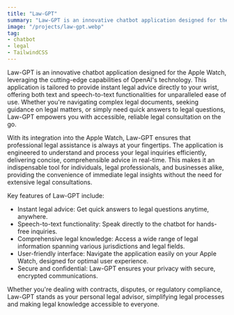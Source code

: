```yaml
---
title: "Law-GPT"
summary: "Law-GPT is an innovative chatbot application designed for the Apple Watch, leveraging the cutting-edge capabilities of OpenAI's technology. This application is tailored to provide instant legal advice directly to your wrist, offering both text and speech-to-text functionalities for unparalleled ease of use. Whether you're navigating complex legal documents, seeking guidance on legal matters, or simply need quick answers to legal questions, Law-GPT empowers you with accessible, reliable legal consultation on the go."
image: "/projects/law-gpt.webp"
tag: 
- chatbot
- legal
- TailwindCSS
---
```


Law-GPT is an innovative chatbot application designed for the Apple Watch, leveraging the cutting-edge capabilities of OpenAI's technology. This application is tailored to provide instant legal advice directly to your wrist, offering both text and speech-to-text functionalities for unparalleled ease of use. Whether you're navigating complex legal documents, seeking guidance on legal matters, or simply need quick answers to legal questions, Law-GPT empowers you with accessible, reliable legal consultation on the go.

With its integration into the Apple Watch, Law-GPT ensures that professional legal assistance is always at your fingertips. The application is engineered to understand and process your legal inquiries efficiently, delivering concise, comprehensible advice in real-time. This makes it an indispensable tool for individuals, legal professionals, and businesses alike, providing the convenience of immediate legal insights without the need for extensive legal consultations.

Key features of Law-GPT include:
- Instant legal advice: Get quick answers to legal questions anytime, anywhere.
- Speech-to-text functionality: Speak directly to the chatbot for hands-free inquiries.
- Comprehensive legal knowledge: Access a wide range of legal information spanning various jurisdictions and legal fields.
- User-friendly interface: Navigate the application easily on your Apple Watch, designed for optimal user experience.
- Secure and confidential: Law-GPT ensures your privacy with secure, encrypted communications.

Whether you're dealing with contracts, disputes, or regulatory compliance, Law-GPT stands as your personal legal advisor, simplifying legal processes and making legal knowledge accessible to everyone.